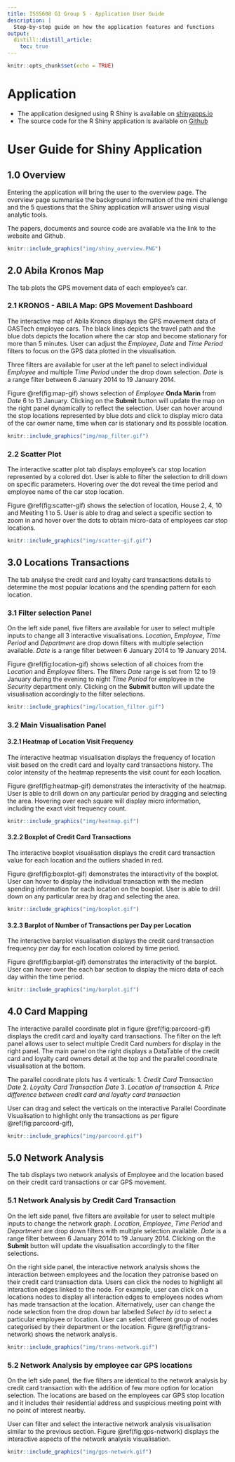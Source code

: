 ```yaml
---
title: ISSS608 G1 Group 5 - Application User Guide
description: |
  Step-by-step guide on how the application features and functions
output:
  distill::distill_article:
    toc: true
---
```


```r
knitr::opts_chunk$set(echo = TRUE)
```

# Application

* The application designed using R Shiny is available on [shinyapps.io](https://limyongkai.shinyapps.io/ISSS608T5Shiny/)
* The source code for the R Shiny application is available on [Github](https://github.com/jovinkahartanto/Visual-Analytics---Group-Project/tree/master/ISSS608T5Shiny)

# User Guide for Shiny Application

## 1.0 Overview

Entering the application will bring the user to the overview page. The overview page summarise the background information of the mini challenge and the 5 questions that the Shiny application will answer using visual analytic tools. 

The papers, documents and source code are available via the link to the website and Github.

```r
knitr::include_graphics("img/shiny_overview.PNG")
```

## 2.0 Abila Kronos Map

The tab plots the GPS movement data of each employee's car.

### 2.1 KRONOS - ABILA Map: GPS Movement Dashboard
The interactive map of Abila Kronos displays the GPS movement data of GASTech employee cars. The black lines depicts the travel path and the blue dots depicts the location where the car stop and become stationary for more than 5 minutes. User can adjust the *Employee*, *Date* and *Time Period* filters to focus on the GPS data plotted in the visualisation.

Three filters are available for user at the left panel to select individual *Employee* and multiple *Time Period* under the drop down selection. *Date* is a range filter between 6 January 2014 to 19 January 2014.

Figure \@ref(fig:map-gif) shows selection of *Employee* **Onda Marin** from *Date* 6 to 13 January. Clicking on the **Submit** button will update the map on the right panel dynamically to reflect the selection. User can hover around the stop locations represented by blue dots and click to display micro data of the car owner name, time when car is stationary and its possible location.

```r
knitr::include_graphics("img/map_filter.gif")
```

### 2.2 Scatter Plot
The interactive scatter plot tab displays employee's car stop location represented by a colored dot. User is able to filter the selection to drill down on specific parameters. Hovering over the dot reveal the time period and employee name of the car stop location. 

Figure \@ref(fig:scatter-gif) shows the selection of location, House 2, 4, 10 and Meeting 1 to 5. User is able to drag and select a specific section to zoom in and hover over the dots to obtain micro-data of employees car stop locations.

```r
knitr::include_graphics("img/scatter-gif.gif")
```

## 3.0 Locations Transactions
The tab analyse the credit card and loyalty card transactions details to determine the most popular locations and the spending pattern for each location.

### 3.1 Filter selection Panel
On the left side panel, five filters are available for user to select multiple inputs to change all 3 interactive visualisations. *Location*, *Employee*, *Time Period* and *Department* are drop down filters with multiple selection available. *Date* is a range filter between 6 January 2014 to 19 January 2014. 

Figure \@ref(fig:location-gif) shows selection of all choices from the *Location* and *Employee* filters. The filters *Date* range is set from 12 to 19 January during the evening to night *Time Period* for employee in the *Security* department only. Clicking on the **Submit** button will update the visualisation accordingly to the filter selections.

```r
knitr::include_graphics("img/location_filter.gif")
```

### 3.2 Main Visualisation Panel

#### 3.2.1 Heatmap of Location Visit Frequency

The interactive heatmap visualisation displays the frequency of location visit based on the credit card and loyalty card transactions history. The color intensity of the heatmap represents the visit count for each location.

Figure \@ref(fig:heatmap-gif) demonstrates the interactivity of the heatmap. User is able to drill down on any particular period by dragging and selecting the area. Hovering over each square will display micro information, including the exact visit frequency count.

```r
knitr::include_graphics("img/heatmap.gif")
```

#### 3.2.2 Boxplot of Credit Card Transactions

The interactive boxplot visualisation displays the credit card transaction value for each location and the outliers shaded in red.

Figure \@ref(fig:boxplot-gif) demonstrates the interactivity of the boxplot. User can hover to display the individual transaction with the median spending information for each location on the boxplot. User is able to drill down on any particular area by drag and selecting the area. 

```r
knitr::include_graphics("img/boxplot.gif")
```

#### 3.2.3 Barplot of Number of Transactions per Day per Location

The interactive barplot visualisation displays the credit card transaction frequency per day for each location colored by time period. 

Figure \@ref(fig:barplot-gif) demonstrates the interactivity of the barplot. User can hover over the each bar section to display the micro data of each day within the time period. 

```r
knitr::include_graphics("img/barplot.gif")
```

## 4.0 Card Mapping

The interactive parallel coordinate plot in figure \@ref(fig:parcoord-gif) displays the credit card and loyalty card transactions. The filter on the left panel allows user to select multiple Credit Card numbers for display in the right panel. The main panel on the right displays a DataTable of the credit card and loyalty card owners detail at the top and the parallel coordinate visualisation at the bottom. 

The parallel coordinate plots has 4 verticals:
1. *Credit Card Transaction Date*
2. *Loyalty Card Transaction Date*
3. *Location of transaction*
4. *Price difference between credit card and loyalty card transaction*

User can drag and select the verticals on the interactive Parallel Coordinate Visualisation to highlight only the transactions as per figure \@ref(fig:parcoord-gif),

```r
knitr::include_graphics("img/parcoord.gif")
```

## 5.0 Network Analysis

The tab displays two network analysis of Employee and the location based on their credit card transactions or car GPS movement.

### 5.1 Network Analysis by Credit Card Transaction

On the left side panel, five filters are available for user to select multiple inputs to change the network graph. *Location*, *Employee*, *Time Period* and *Department* are drop down filters with multiple selection available. *Date* is a range filter between 6 January 2014 to 19 January 2014. Clicking on the **Submit** button will update the visualisation accordingly to the filter selections.

On the right side panel, the interactive network analysis shows the interaction between employees and the location they patronise based on their credit card transaction data. Users can click the nodes to highlight all interaction edges linked to the node. For example, user can click on a locations nodes to display all interaction edges to employees nodes whom has made transaction at the location. Alternatively, user can change the node selection from the drop down bar labelled *Select by id* to select a particular employee or location. User can select different group of nodes categorised by their department or the location. Figure \@ref(fig:trans-network) shows the network analysis.

```r
knitr::include_graphics("img/trans-network.gif")
```

### 5.2 Network Analysis by employee car GPS locations

On the left side panel, the five filters are identical to the network analysis by credit card transaction with the addition of few more option for location selection. The locations are based on the employees car GPS stop location and it includes their residential address and suspicious meeting point with no point of interest nearby.

User can filter and select the interactive network analysis visualisation similar to the previous section. Figure \@ref(fig:gps-network) displays the interactive aspects of the network analysis visualisation. 

```r
knitr::include_graphics("img/gps-network.gif")
```

